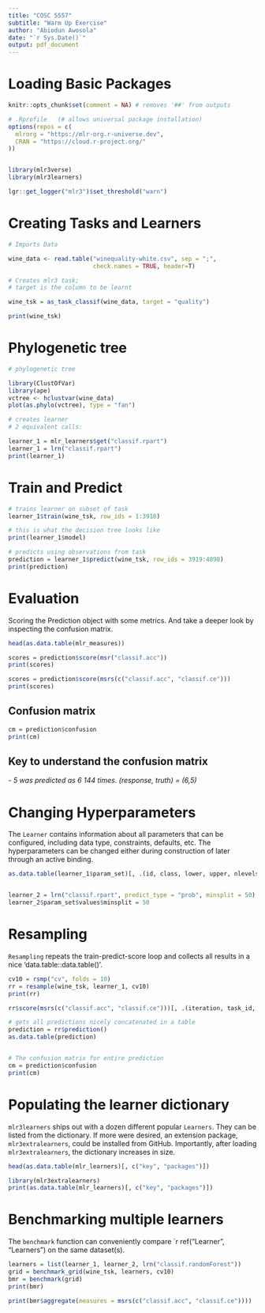 ---
title: "COSC 5557"
subtitle: "Warm Up Exercise"
author: "Abiodun Awosola"
date: "`r Sys.Date()`"
output: pdf_document
---

# Loading Basic Packages

```{r chunk1, warning=FALSE, message=F}

knitr::opts_chunk$set(comment = NA) # removes '##' from outputs

# .Rprofile   (# allows universal package installation)
options(repos = c(
  mlrorg = "https://mlr-org.r-universe.dev",
  CRAN = "https://cloud.r-project.org/"
))


library(mlr3verse)
library(mlr3learners)

lgr::get_logger("mlr3")$set_threshold("warn")

```

# Creating Tasks and Learners

```{r chunk2, warning=FALSE, message=F}

# Imports Data

wine_data <- read.table("winequality-white.csv", sep = ";",
                        check.names = TRUE, header=T)

```



```{r chunk3, warning=FALSE, message=F}

# Creates mlr3 task; 
# target is the column to be learnt

wine_tsk = as_task_classif(wine_data, target = "quality")

print(wine_tsk)
```

# Phylogenetic tree

```{r chunk4, warning=F, message=F, fig.height = 9, fig.width = 8}

# phylogenetic tree

library(ClustOfVar)
library(ape)
vctree <- hclustvar(wine_data)
plot(as.phylo(vctree), type = "fan")
```


```{r chunk5, warning=FALSE, message=F}

# creates learner 
# 2 equivalent calls:

learner_1 = mlr_learners$get("classif.rpart")
learner_1 = lrn("classif.rpart")
print(learner_1)
```

# Train and Predict

```{r chunk6, warning=FALSE, message=F}

# trains learner on subset of task
learner_1$train(wine_tsk, row_ids = 1:3918)

# this is what the decision tree looks like
print(learner_1$model)
```

```{r chunk7, warning=FALSE, message=F}

# predicts using observations from task
prediction = learner_1$predict(wine_tsk, row_ids = 3919:4898)
print(prediction)
```

# Evaluation

Scoring the Prediction object with some metrics. And take a deeper look by inspecting the confusion matrix.


```{r chunk8, warning=FALSE, message=F}

head(as.data.table(mlr_measures))
```

```{r chunk9, warning=FALSE, message=F}


scores = prediction$score(msr("classif.acc"))
print(scores)
```



```{r chunk10, warning=FALSE, message=F}

scores = prediction$score(msrs(c("classif.acc", "classif.ce")))
print(scores)

```

## Confusion matrix

```{r chunk11, warning=FALSE, message=F}

cm = prediction$confusion
print(cm)

```

## Key to understand the confusion matrix

*- 5 was predicted as 6 144 times. (response, truth) = (6,5)*


# Changing Hyperparameters

The `Learner` contains information about all parameters that can be configured, including data type, constraints, defaults, etc. The hyperparameters can be changed either during construction of later through an active binding.


```{r chunk12, warning=FALSE, message=F}

as.data.table(learner_1$param_set)[, .(id, class, lower, upper, nlevels)]


learner_2 = lrn("classif.rpart", predict_type = "prob", minsplit = 50)
learner_2$param_set$values$minsplit = 50
```



# Resampling

`Resampling` repeats the train-predict-score loop and collects all results in a nice 'data.table::data.table()'.

```{r chunk13, warning=FALSE, message=F}

cv10 = rsmp("cv", folds = 10)
rr = resample(wine_tsk, learner_1, cv10)
print(rr)

```




```{r chunk14, warning=FALSE, message=F}

rr$score(msrs(c("classif.acc", "classif.ce")))[, .(iteration, task_id, learner_id, resampling_id, classif.ce)]

```



```{r chunk15, warning=FALSE, message=F}

# gets all predictions nicely concatenated in a table
prediction = rr$prediction()
as.data.table(prediction)


# The confusion matrix for entire prediction
cm = prediction$confusion
print(cm)

```




# Populating the learner dictionary

`mlr3learners` ships out with a dozen different popular `Learners`. They can be listed from the dictionary. If more were desired, an extension package, `mlr3extralearners`, could be installed from GitHub. Importantly, after loading `mlr3extralearners`, the dictionary increases in size.


```{r chunk16, warning=FALSE, message=F}

head(as.data.table(mlr_learners)[, c("key", "packages")])

library(mlr3extralearners)
print(as.data.table(mlr_learners)[, c("key", "packages")])

```


# Benchmarking multiple learners

The `benchmark` function can conveniently compare `r ref(“Learner”, “Learners”) on the same dataset(s).


```{r chunk17, warning=FALSE, message=F}

learners = list(learner_1, learner_2, lrn("classif.randomForest"))
grid = benchmark_grid(wine_tsk, learners, cv10)
bmr = benchmark(grid)
print(bmr)

```


```{r chunk18, warning=FALSE, message=F}

print(bmr$aggregate(measures = msrs(c("classif.acc", "classif.ce"))))
```
